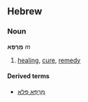 ==Hebrew==
===Noun===
'''מַרְפֵּא''' ''m''

# [[healing]], [[cure]], [[remedy]]

====Derived terms====
*[[מרפא פלא|מַרְפֵּא פֶּלֶא]]